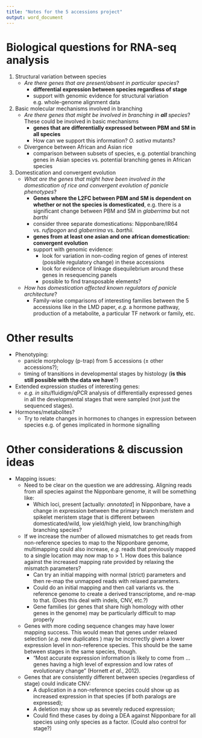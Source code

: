 ```yaml
---
title: "Notes for the 5 accessions project"
output: word_document
---
```


# Biological questions for RNA-seq analysis

1. Structural variation between species
    * *Are there genes that are present/absent in particular species*?
        * **differential expression between species regardless of stage**
        * support with genomic evidence for structural variation e.g. whole-genome alignment data

2. Basic molecular mechanisms involved in branching
    * *Are there genes that might be involved in branching in **all** species*? These could be involved in basic mechanisms
        * **genes that are differentially expressed between PBM and SM in all species**
        * How can we support this information? *O. sativa* mutants?
    * Divergence between African and Asian rice
        * comparison between subsets of species, e.g. potential branching genes in Asian species vs. potential branching genes in African species

3. Domestication and convergent evolution
    * *What are the genes that might have been involved in the domestication of rice and convergent evolution of panicle phenotypes*?
        * **Genes where the L2FC between PBM and SM is dependent on whether or not the species is domesticated**, e.g. there is a significant change between PBM and SM in *glaberrima* but not *barthi*
        * consider three separate domestications: Nipponbare/IR64 vs. *rufipogon* and *glaberrima* vs. *barthii*.
        * **genes from at least one asian and one african domestication: convergent evolution**
        * support with genomic evidence:
            * look for variation in non-coding region of genes of interest (possible regulatory change) in these accessions
            * look for evidence of linkage disequilebrium around these genes in resequencing panels
            * possible to find transposable elements?
    * *How has domestication affected known regulators of panicle architecture*?
        * Family-wise comparisons of interesting families between the 5 accessions like in the LMD paper, *e.g.* a hormone pathway, production of a metabolite, a particular TF network or family, etc.

# Other results

* Phenotyping:
    * panicle morphology (p-trap) from 5 accessions (± other accessions?);
    * timing of transitions in developmental stages by histology (**is this still possible with the data we have**?)
* Extended expression studies of interesting genes:
    * *e.g.* *in situ*/fluidigm/qPCR analysis of differentially expressed genes in all the developmental stages that were sampled (not just the sequenced stages).
* Hormones/metabolites?
    * Try to relate changes in hormones to changes in expression between species e.g. of genes implicated in hormone signalling
    
# Other considerations & discussion ideas

* Mapping issues:
    * Need to be clear on the question we are addressing. Aligning reads from all species against the Nipponbare genome, it will be something like:
        * Which loci, present [actually: *annotated*] in Nipponbare, have a change in expression between the primary branch meristem and spikelet meristem stage that is different between domesticated/wild, low yield/high yield, low branching/high branching species?
    * If we increase the number of allowed mismatches to get reads from non-reference species to map to the Nipponbare genome, multimapping could also increase, *e.g.* reads that previously mapped to a single location may now map to > 1. How does this balance against the increased mapping rate provided by relaxing the mismatch parameters?
        * Can try an initial mapping with normal (strict) parameters and then re-map the unmapped reads with relaxed parameters.
        * Could do an initial mapping and then call variants vs. the reference genome to create a derived transcriptome, and re-map to that. (Does this deal with indels, CNV, etc.?)
        * Gene families (or genes that share high homology with other genes in the genome) may be particularly difficult to map properly
    * Genes with more coding sequence changes may have lower mapping success. This would mean that genes under relaxed selection (*e.g.* new duplicates ) may be incorrectly given a lower expression level in non-reference species. This should be the same between stages in the same species, though.
        * "Most accurate expression information is likely to come from ... genes having a high level of expression and low rates of evolutionary change" (Hornett *et al*., 2012).
    * Genes that are consistently different between species (regardless of stage) could indicate CNV:
        * A duplication in a non-reference species could show up as increased expression in that species (if both paralogs are expressed);
        * A deletion may show up as severely reduced expression;
        * Could find these cases by doing a DEA against Nipponbare for all species using only species as a factor. (Could also control for stage?)